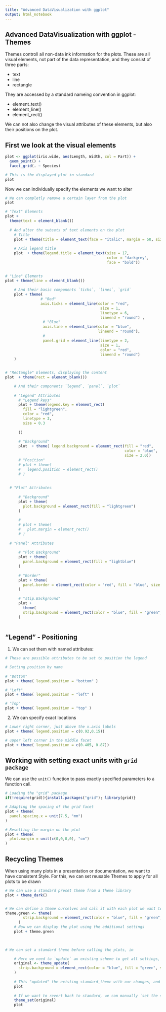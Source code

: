 ```yaml
---
title: "Advanced DataVisualization with ggplot"
output: html_notebook
---
```


## Advanced DataVisualization with ggplot - Themes

Themes controll all non-data ink information for the plots.
These are all visual elements, not part of the data representation, and they consist of three parts:

- text
- line
- rectangle

They are accessed by a standard nameing convention in ggplot:

- element_text()
- element_line()
- element_rect()

We can not also change the visual attributes of these elements, but also their positions on the plot. 


## First we look at the visual elements
```r
plot <- ggplot(iris.wide, aes(Length, Width, col = Part)) + 
  geom_point() + 
  facet_grid(. ~ Species)

# This is the displayed plot in standard
plot
```

Now we can individually specify the elements we want to alter
```r
# We can completly remove a certain layer from the plot
plot

# "Text" Elements
plot + 
  theme(text = element_blank())
    
  # And alter the subsets of text elements on the plot
    # Title
    plot + theme(title = element_text(face = "italic", margin = 50, size = 24, colour = "blue"))
    
    # Axis legend title
    plot  + theme(legend.title = element_text(size = 17, 
                                              color = "darkgrey",
                                              face = "bold"))

    
# "Line" Elements
plot + theme(line = element_blank())
    
    # And their basic components `ticks`, `lines`, `grid`
    plot + theme(
                # "Red"
                axis.ticks = element_line(color = "red",
                                           size = 1, 
                                           linetype = 6, 
                                           lineend = "round") , 
                 # "Blue"
                 axis.line = element_line(color = "blue", 
                                          lineend = "round"), 
                 # 
                 panel.grid = element_line(linetype = 2,
                                           size = 1, 
                                           color = "red",
                                           lineend = "round")
    )

    
# "Rectangle" Elements, displaying the content
plot  + theme(rect = element_blank())

    # And their components `legend`, `panel`, `plot`
    
    # "Legend" Attributes
      # "Legend keys"
      plot + theme(legend.key = element_rect(
        fill = "lightgreen", 
        color = "red", 
        linetype = 3, 
        size = 0.3 
        
      ))
      
      # "Background"
      plot  + theme( legend.background = element_rect(fill = "red", 
                                                      color = "blue", 
                                                      size = 2.0))
      # "Position"
      # plot + theme(
      #   legend.position = element_rect()
      # )
      
      
  # "Plot" Attributes
  
      # "Background"
      plot + theme(
        plot.background = element_rect(fill = "lightgreen")
      )
      
      # 
      # plot + theme(
      #   plot.margin = element_rect()
      # )
  
  # "Panel" Attributes
      
      # "Plot Background"
      plot + theme(
        panel.background = element_rect(fill = "lightblue")
      )
      
      # "Border"
      plot + theme(
        panel.border = element_rect(color = "red", fill = "blue", size = 4)
      )
      
      # "stip.Background"
      plot + 
        theme(
        strip.background = element_rect(color = "blue", fill = "green", size = 2.5)
      )
    

```

## "Legend" - Positioning

1. We can set them with named attributes:
```r
# These are possible attributes to be set to position the legend

# Setting position by name
 
# "Bottom"
plot + theme( legend.position = "bottom" )

# "Left"
plot + theme( legend.position = "left" )

# "Top"
plot + theme( legend.position = "top" )


```

2. We can specify exact locations
```r
# Lower right corner, just above the x.axis labels
plot + theme( legend.position = c(0.92,0.15))

# upper left corner in the middle facet
plot + theme( legend.position = c(0.405, 0.87))
```

## Working with setting exact units with `grid package`

We can use the `unit()` function to pass exactly specified parameters to a function call.
```r
# Loading the "grid" package
if(!require(grid)){install.packages("grid"); library(grid)}

# Adapting the spacing of the grid facet
plot + theme(
  panel.spacing.x = unit(7.5, "mm")
)

# Resetting the margin on the plot
plot + theme(
  plot.margin = unit(c(0,0,0,0), "cm")
)
```


## Recycling Themes

When using many plots in a presentation or documentation, we want to have consistent Style. 
For this, we can set reusable Themes to apply for all plots to be drawn

```r
# We can use a standard preset theme from a theme library
plot + theme_dark()


# We can define a theme ourselves and call it with each plot we want to style
theme.green <- theme(
        strip.background = element_rect(color = "blue", fill = "green", size = 2.5)
      )
    # Now we can display the plot using the additional settings
    plot + theme.green

    
    
# We can set a standard theme before calling the plots, in 

    # Here we need to `update` an existing scheme to get all settings, and only adding the annotations to it
    original <- theme_update(
      strip.background = element_rect(color = "blue", fill = "green", size = 2.5)
    )
    
    # This "updated" the existing standard_theme with our changes, and is automatically applied to all plots
    plot
    
    # If we want to revert back to standard, we can manually `set the standard theme`
    theme_set(original)
    plot



```

